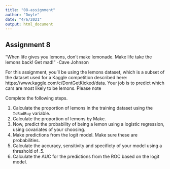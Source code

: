 ```yaml
---
title: "08-assignment"
author: "Doyle"
date: "4/6/2021"
output: html_document
---
```


Assignment 8
---

"When life gives you lemons, don’t make lemonade. Make life take the lemons back! Get mad!" -Cave Johnson

For this assignment, you'll be using the lemons dataset, which is a subset of the dataset used for a Kaggle competition described here: 
https://www.kaggle.com/c/DontGetKicked/data. Your job is to predict which cars are most likely to be lemons. Please note

Complete the following steps.

1. Calculate the proportion of lemons in the training dataset using the `IsBadBuy` variable. 
2. Calculate the proportion of lemons by Make. 
3. Now, predict the probability of being a lemon using a logistic regression, using covariates of your choosing.  
4. Make predictions from the logit model. Make sure these are probabilities.
5. Calculate the accuracy, sensitivity and specificty of your model using a threshold of .5.
5. Calculate the AUC for the predictions from the ROC based on the logit model. 
